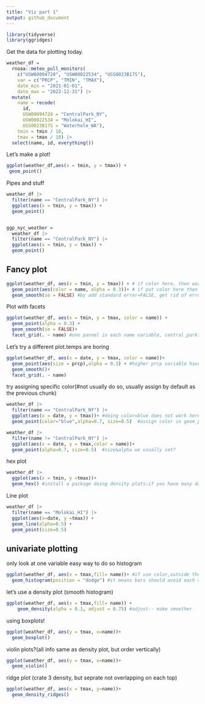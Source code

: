 ```yaml
---
title: "Viz part 1"
output: github_document
---
```


```r
library(tidyverse)
library(ggridges)
```

Get the data for plotting today.

```r
weather_df = 
  rnoaa::meteo_pull_monitors(
    c("USW00094728", "USW00022534", "USS0023B17S"),
    var = c("PRCP", "TMIN", "TMAX"), 
    date_min = "2021-01-01",
    date_max = "2022-12-31") |>
  mutate(
    name = recode(
      id, 
      USW00094728 = "CentralPark_NY", 
      USW00022534 = "Molokai_HI",
      USS0023B17S = "Waterhole_WA"),
    tmin = tmin / 10,
    tmax = tmax / 10) |>
  select(name, id, everything())
```

Let's make a plot!

```r
ggplot(weather_df,aes(x = tmin, y = tmax)) +
 geom_point()
```

Pipes and stuff

```r
weather_df |> 
  filter(name == "CentralPark_NY") |> 
  ggplot(aes(x = tmin, y = tmax)) +
  geom_point()


ggp_nyc_weather =
  weather_df |> 
  filter(name == "CentralPark_NY") |> 
  ggplot(aes(x = tmin, y = tmax)) +
  geom_point()
```


## Fancy plot

```r
ggplot(weather_df, aes(x = tmin, y = tmax)) + # if color here, then work for the whole command
  geom_point(aes(color = name, alpha = 0.3))+ # if put color here then no color for smooth,alpha uses to change opqueness and solidness
  geom_smooth(se = FALSE) #by add standard error=FALSE, get rid of error bars,grey area
```


Plot with facets

```r
ggplot(weather_df, aes(x = tmin, y = tmax, color = name)) +
  geom_point(alpha = 0.3) +
  geom_smooth(se = FALSE)+
  facet_grid(. ~ name) #one pannel in each name variable, central_park...; .put everything in one row, and then separate variable according to name variable according to columns;if name ~.,then 3 rows 1 column
```

Let's try a different plot.temps are boring

```r
ggplot(weather_df, aes(x = date, y = tmax, color = name))+
  geom_point(aes(size = prcp),alpha = 0.3) + #higher prcp variable have bigger points
  geom_smooth()+
  facet_grid(. ~ name)
```


try assigning specific color(#not usually do so, usually assign by default as the previous chunk)

```r
weather_df |> 
  filter(name == "CentralPark_NY") |> 
  ggplot(aes(x = date, y = tmax))+ #doing color=blue does not work here
  geom_point(color="blue",alpha=0.7, size=0.5)  #assign color in geom_point function
```


```r
weather_df |> 
  filter(name != "CentralPark_NY") |> 
  ggplot(aes(x = date, y = tmax,color = name))+ 
  geom_point(alpha=0.7, size=0.5)  #size&alpha we usually set?
```

hex plot
```r
weather_df |> 
  ggplot(aes(x = tmin, y =tmax))+
  geom_hex() #install a package doing density plots;if you have many data over 1000,try do this density plot,each plot occupies some space
```

Line plot
```r
weather_df |> 
  filter(name == "Molokai_HI") |> 
  ggplot(aes(x=date, y =tmax)) +
  geom_line(alpha=0.5) +
  geom_point(size=0.5)
```


## univariate plotting
only look at one variable
easy way to do so histogram

```r
ggplot(weather_df, aes(x = tmax,fill= name))+ #if use color,outside the bar;here we use fill, fill in the bar with color
  geom_histogram(position = "dodge") #it means bars should avoid each other, not on top of each other
```

let's use a density plot (smooth histogram)

```r
ggplot(weather_df, aes(x = tmax,fill= name)) +
    geom_density(alpha = 0.3, adjust = 0.75) #adjust-- make smoother
```

using boxplots!

```r
ggplot(weather_df, aes(y = tmax, x=name))+
  geom_boxplot()
```

violin plots?(all info same as density plot, but order vertically)

```r
ggplot(weather_df, aes(y = tmax, x=name))+
  geom_violin()
```

ridge plot (crate 3 density, but seprate not overlapping on each top)

```r
ggplot(weather_df, aes(x = tmax, y=name))+
  geom_density_ridges()
```

